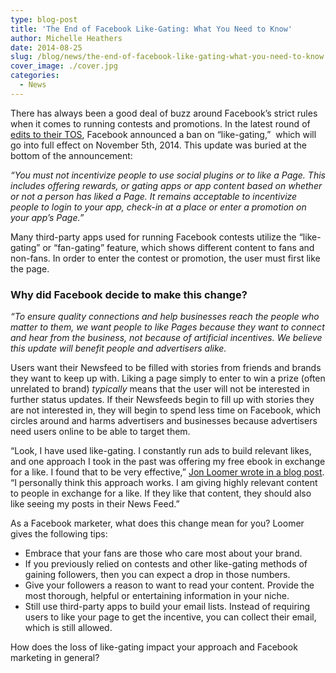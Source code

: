 ```yaml
---
type: blog-post
title: 'The End of Facebook Like-Gating: What You Need to Know'
author: Michelle Heathers
date: 2014-08-25
slug: /blog/news/the-end-of-facebook-like-gating-what-you-need-to-know
cover_image: ./cover.jpg
categories:
  - News
---
```


There has always been a good deal of buzz around Facebook’s strict rules when it comes to running contests and promotions. In the latest round of [edits to their TOS][1], Facebook announced a ban on “like-gating,”  which will go into full effect on November 5th, 2014. This update was buried at the bottom of the announcement:

_“You must not incentivize people to use social plugins or to like a Page. This includes offering rewards, or gating apps or app content based on whether or not a person has liked a Page. It remains acceptable to incentivize people to login to your app, check-in at a place or enter a promotion on your app’s Page.”_

Many third-party apps used for running Facebook contests utilize the “like-gating” or “fan-gating” feature, which shows different content to fans and non-fans. In order to enter the contest or promotion, the user must first like the page.

### Why did Facebook decide to make this change?

_“To ensure quality connections and help businesses reach the people who matter to them, we want people to like Pages because they want to connect and hear from the business, not because of artificial incentives. We believe this update will benefit people and advertisers alike._

Users want their Newsfeed to be filled with stories from friends and brands they want to keep up with. Liking a page simply to enter to win a prize (often unrelated to brand) _typically_ means that the user will not be interested in further status updates. If their Newsfeeds begin to fill up with stories they are not interested in, they will begin to spend less time on Facebook, which circles around and harms advertisers and businesses because advertisers need users online to be able to target them.

“Look, I have used like-gating. I constantly run ads to build relevant likes, and one approach I took in the past was offering my free ebook in exchange for a like. I found that to be very effective,” [Jon Loomer wrote in a blog post][2]. “I personally think this approach works. I am giving highly relevant content to people in exchange for a like. If they like that content, they should also like seeing my posts in their News Feed.”

As a Facebook marketer, what does this change mean for you? Loomer gives the following tips:

- Embrace that your fans are those who care most about your brand.
- If you previously relied on contests and other like-gating methods of gaining followers, then you can expect a drop in those numbers.
- Give your followers a reason to want to read your content. Provide the most thorough, helpful or entertaining information in your niche.
- Still use third-party apps to build your email lists. Instead of requiring users to like your page to get the incentive, you can collect their email, which is still allowed.

How does the loss of like-gating impact your approach and Facebook marketing in general?

[1]: https://developers.facebook.com/blog/post/2014/08/07/Graph-API-v2.1/
[2]: http://www.jonloomer.com/2014/08/11/facebook-like-gating/
